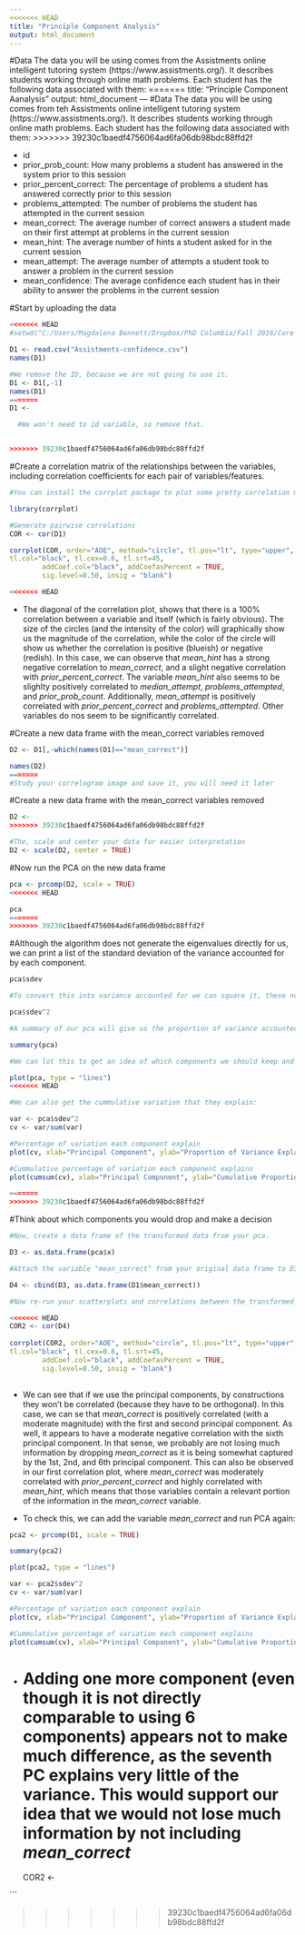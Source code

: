 ---
<<<<<<< HEAD
title: "Principle Component Analysis"
output: html_document
---
#Data
The data you will be using comes from the Assistments online intelligent tutoring system (https://www.assistments.org/). It describes students working through online math problems. Each student has the following data associated with them:
=======
title: "Principle Component Aanalysis"
output: html_document
---
#Data
The data you will be using comes from teh Assistments online intelligent tutoring system (https://www.assistments.org/). It describes students working through online math problems. Each student has the following data associated with them:
>>>>>>> 39230c1baedf4756064ad6fa06db98bdc88ffd2f

- id
- prior_prob_count: How many problems a student has answered in the system prior to this session
- prior_percent_correct: The percentage of problems a student has answered correctly prior to this session
- problems_attempted: The number of problems the student has attempted in the current session
- mean_correct: The average number of correct answers a student made on their first attempt at problems in the current session
- mean_hint: The average number of hints a student asked for in the current session
- mean_attempt: The average number of attempts a student took to answer a problem in the current session
- mean_confidence: The average confidence each student has in their ability to answer the problems in the current session

#Start by uploading the data
```{r}
<<<<<<< HEAD
#setwd("C:/Users/Magdalena Bennett/Dropbox/PhD Columbia/Fall 2016/Core Methods in EDM/assignment4")

D1 <- read.csv("Assistments-confidence.csv")
names(D1)

#We remove the ID, because we are not going to use it.
D1 <- D1[,-1]
names(D1)
=======
D1 <- 

  #We won't need to id variable, so remove that.


>>>>>>> 39230c1baedf4756064ad6fa06db98bdc88ffd2f
```

#Create a correlation matrix of the relationships between the variables, including correlation coefficients for each pair of variables/features.

```{r}
#You can install the corrplot package to plot some pretty correlation matrices (sometimes called correlograms)

library(corrplot)

#Generate pairwise correlations
COR <- cor(D1)

corrplot(COR, order="AOE", method="circle", tl.pos="lt", type="upper",        
tl.col="black", tl.cex=0.6, tl.srt=45, 
        addCoef.col="black", addCoefasPercent = TRUE,
        sig.level=0.50, insig = "blank")

<<<<<<< HEAD
```

- The diagonal of the correlation plot, shows that there is a 100\% correlation between a variable and itself (which is fairly obvious). The size of the circles (and the intensity of the color) will graphically show us the magnitude of the correlation, while the color of the circle will show us whether the correlation is positive (blueish) or negative (redish). In this case, we can observe that *mean_hint* has a strong negative correlation to *mean_correct*, and a slight negative correlation with *prior_percent_correct*. The variable *mean_hint* also seems to be slighlty positively correlated to *median_attempt*, *problems_attempted*, and *prior_prob_count*. Additionally, *mean_attempt* is positively correlated with *prior_percent_correct* and *problems_attempted*. Other variables do nos seem to be significantly correlated.

#Create a new data frame with the mean_correct variables removed

```{r}
D2 <- D1[,-which(names(D1)=="mean_correct")]

names(D2)
=======
#Study your correlogram image and save it, you will need it later
```

#Create a new data frame with the mean_correct variables removed

```{r}
D2 <- 
>>>>>>> 39230c1baedf4756064ad6fa06db98bdc88ffd2f

#The, scale and center your data for easier interpretation
D2 <- scale(D2, center = TRUE)
```

#Now run the PCA on the new data frame

```{r}
pca <- prcomp(D2, scale = TRUE)
<<<<<<< HEAD

pca
=======
>>>>>>> 39230c1baedf4756064ad6fa06db98bdc88ffd2f
```

#Although the algorithm does not generate the eigenvalues directly for us, we can print a list of the standard deviation of the variance accounted for by each component.

```{r}
pca$sdev

#To convert this into variance accounted for we can square it, these numbers are proportional to the eigenvalue

pca$sdev^2

#A summary of our pca will give us the proportion of variance accounted for by each component

summary(pca)

#We can lot this to get an idea of which components we should keep and which we should drop

plot(pca, type = "lines")
<<<<<<< HEAD

#We can also get the cummulative variation that they explain:

var <- pca$sdev^2
cv <- var/sum(var)

#Percentage of variation each component explain
plot(cv, xlab="Principal Component", ylab="Proportion of Variance Explained", ylim=c(0,1),type='b')

#Cummulative percentage of variation each component explains
plot(cumsum(cv), xlab="Principal Component", ylab="Cumulative Proportion of Variance Explained", ylim=c(0,1),type='b')

=======
>>>>>>> 39230c1baedf4756064ad6fa06db98bdc88ffd2f
```

#Think about which components you would drop and make a decision

```{r}
#Now, create a data frame of the transformed data from your pca.

D3 <- as.data.frame(pca$x)

#Attach the variable "mean_correct" from your original data frame to D3.

D4 <- cbind(D3, as.data.frame(D1$mean_correct))

#Now re-run your scatterplots and correlations between the transformed data and mean_correct. If you had dropped some components would you have lost important infomation about mean_correct?

<<<<<<< HEAD
COR2 <- cor(D4)
  
corrplot(COR2, order="AOE", method="circle", tl.pos="lt", type="upper",        
tl.col="black", tl.cex=0.6, tl.srt=45, 
        addCoef.col="black", addCoefasPercent = TRUE,
        sig.level=0.50, insig = "blank")
  
```

- We can see that if we use the principal components, by constructions they won't be correlated (because they have to be orthogonal). In this case, we can se that *mean_correct* is positively correlated (with a moderate magnitude) with the first and second principal component. As well, it appears to have a moderate negative correlation with the sixth principal component. In that sense, we probably are not losing much information by dropping *mean_correct* as it is being somewhat captured by the 1st, 2nd, and 6th principal component. This can also be observed in our first correlation plot, where *mean_correct* was moderately correlated with *prior_percent_correct* and highly correlated with *mean_hint*, which means that those variables contain a relevant portion of the information in the *mean_correct* variable.

- To check this, we can add the variable *mean_correct* and run PCA again:

```{r}

pca2 <- prcomp(D1, scale = TRUE)

summary(pca2)

plot(pca2, type = "lines")

var <- pca2$sdev^2
cv <- var/sum(var)

#Percentage of variation each component explain
plot(cv, xlab="Principal Component", ylab="Proportion of Variance Explained", ylim=c(0,1),type='b')

#Cummulative percentage of variation each component explains
plot(cumsum(cv), xlab="Principal Component", ylab="Cumulative Proportion of Variance Explained", ylim=c(0,1),type='b')
```

- Adding one more component (even though it is not directly comparable to using 6 components) appears not to make much difference, as the seventh PC explains very little of the variance. This would support our idea that we would not lose much information by not including *mean_correct*
=======
COR2 <- 

  
```

>>>>>>> 39230c1baedf4756064ad6fa06db98bdc88ffd2f
